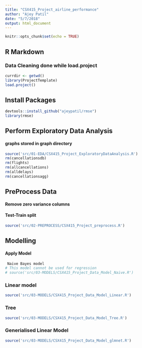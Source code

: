 ```yaml
---
title: "CSX415_Project_airline_performance"
author: "Ajey Patil"
date: "5/7/2018"
output: html_document
---
```


```r
knitr::opts_chunk$set(echo = TRUE)
```

## R Markdown
### Data Cleaning done while  load.project

```r
currdir <- getwd()
library(ProjectTemplate)
load.project()
```
## Install Packages

```r
devtools::install_github("ajeypatil/rmse")
library(rmse)
```

## Perform Exploratory Data Analysis
#### graphs stored in graph directory

```r
source('src/01-EDA/CSX415_Project_ExploratoryDataAnalysis.R')
rm(cancellationsdb)
rm(flights)
rm(allcancellations)
rm(alldelays)
rm(cancellationsagg)
```
## PreProcess Data
#### Remove zero variance columns
#### Test-Train split
```r
source('src/02-PREPROCESS/CSX415_Project_preprocess.R')
```

## Modelling
#### Apply Model
```r
 Naive Bayes model
# This model cannot be used for regression
# source('src/03-MODELS/CSX415_Project_Data_Model_Naive.R')
```

### Linear model
```r
source('src/03-MODELS/CSX415_Project_Data_Model_Linear.R')
```

### Tree
```r
source('src/03-MODELS/CSX415_Project_Data_Model_Tree.R')
```

### Generialised Linear Model
```r
source('src/03-MODELS/CSX415_Project_Data_Model_glmnet.R')
```

